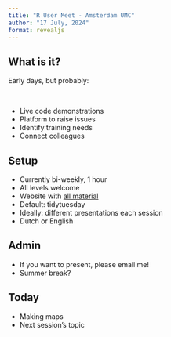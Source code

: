```yaml
---
title: "R User Meet - Amsterdam UMC"
author: "17 July, 2024"
format: revealjs
---
```


## What is it?

Early days, but probably:

<br>

- Live code demonstrations
- Platform to raise issues
- Identify training needs
- Connect colleagues

## Setup

- Currently bi-weekly, 1 hour
- All levels welcome
- Website with [all material](https://langtonhugh.github.io/rum_umc/)
- Default: tidytuesday
- Ideally: different presentations each session
- Dutch or English

## Admin 

- If you want to present, please email me!
- Summer break?

## Today

- Making maps
- Next session's topic

